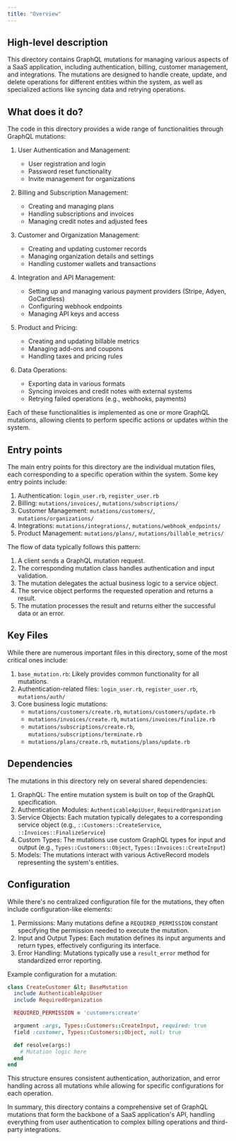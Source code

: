 ```yaml
---
title: "Overview"
---
```


## High-level description
This directory contains GraphQL mutations for managing various aspects of a SaaS application, including authentication, billing, customer management, and integrations. The mutations are designed to handle create, update, and delete operations for different entities within the system, as well as specialized actions like syncing data and retrying operations.

## What does it do?
The code in this directory provides a wide range of functionalities through GraphQL mutations:

1. User Authentication and Management:
   - User registration and login
   - Password reset functionality
   - Invite management for organizations

2. Billing and Subscription Management:
   - Creating and managing plans
   - Handling subscriptions and invoices
   - Managing credit notes and adjusted fees

3. Customer and Organization Management:
   - Creating and updating customer records
   - Managing organization details and settings
   - Handling customer wallets and transactions

4. Integration and API Management:
   - Setting up and managing various payment providers (Stripe, Adyen, GoCardless)
   - Configuring webhook endpoints
   - Managing API keys and access

5. Product and Pricing:
   - Creating and updating billable metrics
   - Managing add-ons and coupons
   - Handling taxes and pricing rules

6. Data Operations:
   - Exporting data in various formats
   - Syncing invoices and credit notes with external systems
   - Retrying failed operations (e.g., webhooks, payments)

Each of these functionalities is implemented as one or more GraphQL mutations, allowing clients to perform specific actions or updates within the system.

## Entry points
The main entry points for this directory are the individual mutation files, each corresponding to a specific operation within the system. Some key entry points include:

1. Authentication: `login_user.rb`, `register_user.rb`
2. Billing: `mutations/invoices/`, `mutations/subscriptions/`
3. Customer Management: `mutations/customers/`, `mutations/organizations/`
4. Integrations: `mutations/integrations/`, `mutations/webhook_endpoints/`
5. Product Management: `mutations/plans/`, `mutations/billable_metrics/`

The flow of data typically follows this pattern:
1. A client sends a GraphQL mutation request.
2. The corresponding mutation class handles authentication and input validation.
3. The mutation delegates the actual business logic to a service object.
4. The service object performs the requested operation and returns a result.
5. The mutation processes the result and returns either the successful data or an error.

## Key Files
While there are numerous important files in this directory, some of the most critical ones include:

1. `base_mutation.rb`: Likely provides common functionality for all mutations.
2. Authentication-related files: `login_user.rb`, `register_user.rb`, `mutations/auth/`
3. Core business logic mutations:
   - `mutations/customers/create.rb`, `mutations/customers/update.rb`
   - `mutations/invoices/create.rb`, `mutations/invoices/finalize.rb`
   - `mutations/subscriptions/create.rb`, `mutations/subscriptions/terminate.rb`
   - `mutations/plans/create.rb`, `mutations/plans/update.rb`

## Dependencies
The mutations in this directory rely on several shared dependencies:

1. GraphQL: The entire mutation system is built on top of the GraphQL specification.
2. Authentication Modules: `AuthenticableApiUser`, `RequiredOrganization`
3. Service Objects: Each mutation typically delegates to a corresponding service object (e.g., `::Customers::CreateService`, `::Invoices::FinalizeService`)
4. Custom Types: The mutations use custom GraphQL types for input and output (e.g., `Types::Customers::Object`, `Types::Invoices::CreateInput`)
5. Models: The mutations interact with various ActiveRecord models representing the system's entities.

## Configuration
While there's no centralized configuration file for the mutations, they often include configuration-like elements:

1. Permissions: Many mutations define a `REQUIRED_PERMISSION` constant specifying the permission needed to execute the mutation.
2. Input and Output Types: Each mutation defines its input arguments and return types, effectively configuring its interface.
3. Error Handling: Mutations typically use a `result_error` method for standardized error reporting.

Example configuration for a mutation:

```ruby
class CreateCustomer &lt; BaseMutation
  include AuthenticableApiUser
  include RequiredOrganization

  REQUIRED_PERMISSION = 'customers:create'

  argument :args, Types::Customers::CreateInput, required: true
  field :customer, Types::Customers::Object, null: true

  def resolve(args:)
    # Mutation logic here
  end
end
```

This structure ensures consistent authentication, authorization, and error handling across all mutations while allowing for specific configurations for each operation.

In summary, this directory contains a comprehensive set of GraphQL mutations that form the backbone of a SaaS application's API, handling everything from user authentication to complex billing operations and third-party integrations.